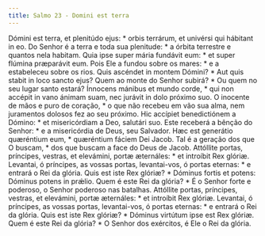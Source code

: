 ```yaml
---
title: Salmo 23 - Domini est terra
---
```


<div class="grid grid-cols-2 gap-5">
  <span class="text-justify">
    Dómini est terra, et plenitúdo ejus: * orbis terrárum, et univérsi qui
    hábitant in eo.
  </span>
  <span class="text-justify">
    Do Senhor é a terra e toda sua plenitude: * a órbita terrestre e quantos
    nela habitam.
  </span>
  <span class="text-justify">
    Quia ipse super mária fundávit eum: * et super flúmina præparávit eum.
  </span>
  <span class="text-justify">
    Pois Ele a fundou sobre os mares: * e a estabeleceu sobre os rios.
  </span>
  <span class="text-justify">
    Quis ascéndet in montem Dómini? * Aut quis stabit in loco sancto ejus?
  </span>
  <span class="text-justify">
    Quem ao monte do Senhor subirá? * Ou quem no seu lugar santo estará?
  </span>
  <span class="text-justify">
    Ínnocens mánibus et mundo corde, * qui non accépit in vano ánimam suam, nec
    jurávit in dolo próximo suo.
  </span>
  <span class="text-justify">
    O inocente de mãos e puro de coração, * o que não recebeu em vão sua alma,
    nem juramentos dolosos fez ao seu próximo.
  </span>
  <span class="text-justify">
    Hic accípiet benedictiónem a Dómino: * et misericórdiam a Deo, salutári suo.
  </span>
  <span class="text-justify">
    Este receberá a bênção do Senhor: * e a misericórdia de Deus, seu Salvador.
  </span>
  <span class="text-justify">
    Hæc est generátio quæréntium eum, * quæréntium fáciem Dei Jacob.
  </span>
  <span class="text-justify">
    Tal é a geração dos que O buscam, * dos que buscam a face do Deus de Jacob.
  </span>
  <span class="text-justify">
    Attóllite portas, príncipes, vestras, et elevámini, portæ æternáles: * et
    introíbit Rex glóriæ.
  </span>
  <span class="text-justify">
    Levantai, ó príncipes, as vossas portas, levantai-vos, ó portas eternas: * e
    entrará o Rei da glória.
  </span>
  <span class="text-justify">
    Quis est iste Rex glóriæ? * Dóminus fortis et potens: Dóminus potens in
    prǽlio.
  </span>
  <span class="text-justify">
    Quem é este Rei da glória? * É o Senhor forte e poderoso, o Senhor poderoso
    nas batalhas.
  </span>
  <span class="text-justify">
    Attóllite portas, príncipes, vestras, et elevámini, portæ æternáles: * et
    introíbit Rex glóriæ.
  </span>
  <span class="text-justify">
    Levantai, ó príncipes, as vossas portas, levantai-vos, ó portas eternas: * e
    entrará o Rei da glória.
  </span>
  <span class="text-justify">
    Quis est iste Rex glóriæ? * Dóminus virtútum ipse est Rex glóriæ.
  </span>
  <span class="text-justify">
    Quem é este Rei da glória? * O Senhor dos exércitos, é Ele o Rei da glória.
  </span>
</div>
